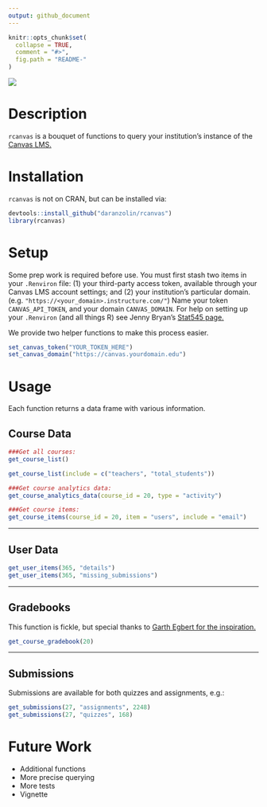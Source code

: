 ```yaml
---
output: github_document
---
```


<!-- README.md is generated from README.Rmd. Please edit that file -->

```r
knitr::opts_chunk$set(
  collapse = TRUE,
  comment = "#>",
  fig.path = "README-"
)
```

![](https://avatars3.githubusercontent.com/u/515326?v=3&s=400)

# Description

`rcanvas` is a bouquet of functions to query your institution's instance of the [Canvas LMS.](https://www.canvaslms.com)

# Installation

`rcanvas` is not on CRAN, but can be installed via:

```r
devtools::install_github("daranzolin/rcanvas")
library(rcanvas)
```

# Setup

Some prep work is required before use. You must first stash two items in your `.Renviron` file: (1) your third-party access token, available through your Canvas LMS account settings; and (2) your institution's particular domain. (e.g. `"https://<your_domain>.instructure.com/"`) Name your token `CANVAS_API_TOKEN`, and your domain `CANVAS_DOMAIN`. For help on setting up your `.Renviron` (and all things R) see Jenny Bryan's [Stat545 page.](http://stat545.com/bit003_api-key-env-var.html)

We provide two helper functions to make this process easier.

```r
set_canvas_token("YOUR_TOKEN_HERE")
set_canvas_domain("https://canvas.yourdomain.edu")
```

# Usage

Each function returns a data frame with various information.

## Course Data

```r
###Get all courses:
get_course_list()

get_course_list(include = c("teachers", "total_students"))

###Get course analytics data:
get_course_analytics_data(course_id = 20, type = "activity")

###Get course items:
get_course_items(course_id = 20, item = "users", include = "email")

```

***

## User Data

```r
get_user_items(365, "details")
get_user_items(365, "missing_submissions")
```

***

## Gradebooks

This function is fickle, but special thanks to [Garth Egbert for the inspiration.](https://community.canvaslms.com/groups/canvas-developers/blog/2016/07/09/gradebook-analysis-error-checking-the-gradebook)

```r
get_course_gradebook(20)
```

***

## Submissions

Submissions are available for both quizzes and assignments, e.g.:

```r
get_submissions(27, "assignments", 2248)
get_submissions(27, "quizzes", 168)
```


# Future Work
* Additional functions
* More precise querying
* More tests
* Vignette

